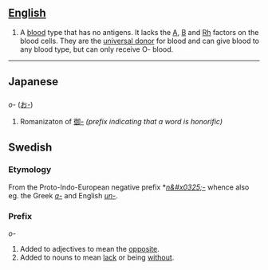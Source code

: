==[[English]]==
#A [[blood]] type that has no antigens.  It lacks the [[A]], [[B]] and [[Rh]] factors on the blood cells.  They are the [[universal donor]] for blood and can give blood to any blood type, but can only receive O- blood.

----

== Japanese ==
=== {{Romaji}} ===
''o-'' ([[お-]])

# Romanizaton of [[御-]] ''(prefix indicating that a word is honorific)''

==Swedish==

===Etymology===
From the Proto-Indo-European negative prefix *''[[n&#x0325;-]]'' whence also eg. the Greek ''[[a-]]'' and English ''[[un-]]''.

===Prefix===
''o-''
#Added to adjectives to mean the [[opposite]].
#Added to nouns to mean [[lack]] or being [[without]].